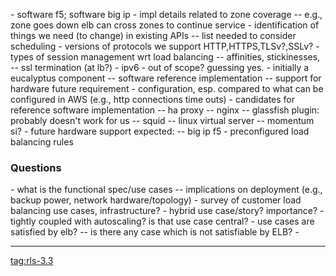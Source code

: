 - software f5; software big ip
- impl details related to zone coverage
-- e.g., zone goes down elb can cross zones to continue service
- identification of things we need (to change) in existing APIs 
-- list needed to consider scheduling
- versions of protocols we support HTTP,HTTPS,TLSv?,SSLv?
- types of session management wrt load balancing 
-- affinities, stickinesses,
-- ssl termination (at lb?)
- ipv6 - out of scope? guessing yes.
- initially a eucalyptus component
-- software reference implementation
-- support for hardware future requirement
- configuration, esp. compared to what can be configured in AWS (e.g., http connections time outs)
- candidates for reference software implementation
-- ha proxy
-- nginx
-- glassfish plugin: probably doesn't work for us
-- squid
-- linux virtual server
-- momentum si?
- future hardware support expected:
-- big ip f5
- preconfigured load balancing rules

=== Questions ===
- what is the functional spec/use cases 
-- implications on deployment (e.g., backup power, network hardware/topology)
- survey of customer load balancing use cases, infrastructure?
- hybrid use case/story? importance?
- tightly coupled with autoscaling? is that use case central?
- use cases are satisfied by elb?
-- is there any case which is not satisfiable by ELB?
- 

----
[[tag:rls-3.3]]
